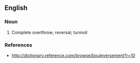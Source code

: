 ==English==

===Noun===
{{en-noun}}

# Complete overthrow; reversal; turmoil

===References===
* http://dictionary.reference.com/browse/bouleversement?r=10